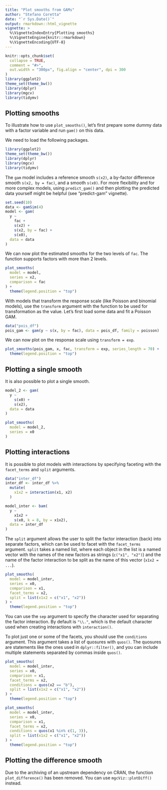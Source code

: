 ```yaml
---
title: "Plot smooths from GAMs"
author: "Stefano Coretta"
date: "`r Sys.Date()`"
output: rmarkdown::html_vignette
vignette: >
  %\VignetteIndexEntry{Plotting smooths}
  %\VignetteEngine{knitr::rmarkdown}
  %\VignetteEncoding{UTF-8}
---
```


```r
knitr::opts_chunk$set(
  collapse = TRUE,
  comment = "#>",
  out.width = "300px", fig.align = "center", dpi = 300
)
library(ggplot2)
theme_set(theme_bw())
library(dplyr)
library(mgcv)
library(tidymv)
```

## Plotting smooths

To illustrate how to use `plot_smooths()`, let's first prepare some dummy data with a factor variable and run `gam()` on this data.

We need to load the following packages.

```r
library(ggplot2)
theme_set(theme_bw())
library(dplyr)
library(mgcv)
library(tidymv)
```

The `gam` model includes a reference smooth `s(x2)`, a by-factor difference smooth `s(x2, by = fac)`, and a smooth `s(x0)`. For more flexibility and for more complex models, using `predict_gam()` and then plotting the predicted data yourself might be helpful (see "predict-gam" vignette).

```r
set.seed(10)
data <- gamSim(4)
model <- gam(
  y ~
    fac +
    s(x2) +
    s(x2, by = fac) +
    s(x0),
  data = data
)
```

We can now plot the estimated smooths for the two levels of `fac`.
The function supports factors with more than 2 levels.

```r
plot_smooths(
  model = model,
  series = x2,
  comparison = fac
) +
  theme(legend.position = "top")
```

With models that transform the response scale (like Poisson and binomial models), use the `transform` argument with the function to be used for transformation as the value.
Let's first load some data and fit a Poisson GAM.

```r
data("pois_df")
pois_gam <- gam(y ~ s(x, by = fac), data = pois_df, family = poisson)
```

We can now plot on the response scale using `transform = exp`.

```r
plot_smooths(pois_gam, x, fac, transform = exp, series_length = 70) +
  theme(legend.position = "top")
```

## Plotting a single smooth

It is also possible to plot a single smooth.

```r
model_2 <- gam(
  y ~
    s(x0) +
    s(x2),
  data = data
)

plot_smooths(
  model = model_2,
  series = x0
)
```

## Plotting interactions

It is possible to plot models with interactions by specifying faceting with the `facet_terms` and `split` arguments.

```r
data("inter_df")
inter_df <- inter_df %>%
  mutate(
    x1x2 = interaction(x1, x2)
  )

model_inter <- bam(
  y ~
    x1x2 +
    s(x0, k = 8, by = x1x2),
  data = inter_df
)
```

The `split` argument allows the user to split the factor interaction (back) into separate factors, which can be used to facet with the `facet_terms` argument.
`split` takes a named list, where each object in the list is a named vector with the names of the new factors as strings (`c("x1", "x2")`) and the name of the factor interaction to be split as the name of this vector (`x1x2 = ...`).

```r
plot_smooths(
  model = model_inter,
  series = x0,
  comparison = x1,
  facet_terms = x2,
  split = list(x1x2 = c("x1", "x2"))
) +
  theme(legend.position = "top")
```

You can use the `sep` argument to specify the character used for separating the factor interaction.
By default is `"\\."`, which is the default character used when creating interactions with `interaction()`.

To plot just one or some of the facets, you should use the `conditions` argument.
This argument takes a list of quosures with `quos()`.
The quosures are statements like the ones used in `dplyr::filter()`, and you can include multiple statements separated by commas inside `quos()`.

```r
plot_smooths(
  model = model_inter,
  series = x0,
  comparison = x1,
  facet_terms = x2,
  conditions = quos(x2 == "b"),
  split = list(x1x2 = c("x1", "x2"))
) +
  theme(legend.position = "top")
```

```r
plot_smooths(
  model = model_inter,
  series = x0,
  comparison = x1,
  facet_terms = x2,
  conditions = quos(x1 %in% c(1, 3)),
  split = list(x1x2 = c("x1", "x2"))
) +
  theme(legend.position = "top")
```

## Plotting the difference smooth

Due to the archiving of an upstream dependency on CRAN, the function `plot_difference()` has been removed.
You can use `mgcViz::plotDiff()` instead.
